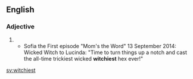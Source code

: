 ==English==

===Adjective===
{{head|en|adjective superlative form}}

# {{en-superlative of|witchy}}
#*Sofia the First episode "Mom's the Word" 13 September 2014: Wicked Witch to Lucinda: "Time to turn things up a notch and cast the all-time trickiest wicked '''witchiest''' hex ever!"
[[sv:witchiest]]